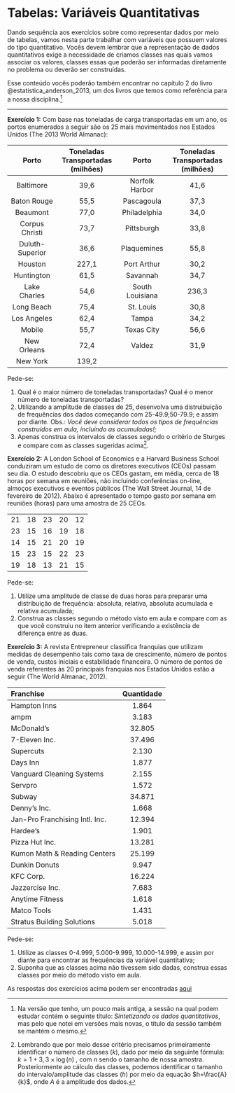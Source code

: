 # Tabelas: Variáveis Quantitativas

Dando sequência aos exercícios sobre como representar dados por meio de tabelas, vamos nesta parte trabalhar com variáveis que possuem valores do tipo quantitativo. Vocês devem lembrar que a representação de dados quantitativos exige a necessidade de criamos classes nas quais vamos associar os valores, classes essas que poderão ser informadas diretamente no problema ou deverão ser construídas.

Esse conteúdo vocês poderão também encontrar no capítulo 2 do livro @estatistica_anderson_2013, um dos livros que temos como referência para a nossa disciplina.[^tabelas_frequencia_02-1]

[^tabelas_frequencia_02-1]: Na versão que tenho, um pouco mais antiga, a sessão na qual podem estudar contém o seguinte título: *Sintetizando os dados quantitativos*, mas pelo que notei em versões mais novas, o título da sessão também se mantém o mesmo.

------------------------------------------------------------------------

**Exercício 1:** Com base nas toneladas de carga transportadas em um ano, os portos enumerados a seguir são os 25 mais movimentados nos Estados Unidos (The 2013 World Almanac):

|    **Porto**    | **Toneladas Transportadas (milhões)** |    **Porto**    | **Toneladas Transportadas (milhões)** |
|:---------------:|:------------------:|:---------------:|:------------------:|
|    Baltimore    |                 39,6                  | Norfolk Harbor  |                 41,6                  |
|   Baton Rouge   |                 55,5                  |   Pascagoula    |                 37,3                  |
|    Beaumont     |                 77,0                  |  Philadelphia   |                 34,0                  |
| Corpus Christi  |                 73,7                  |   Pittsburgh    |                 33,8                  |
| Duluth-Superior |                 36,6                  |   Plaquemines   |                 55,8                  |
|     Houston     |                 227,1                 |   Port Arthur   |                 30,2                  |
|   Huntington    |                 61,5                  |    Savannah     |                 34,7                  |
|  Lake Charles   |                 54,6                  | South Louisiana |                 236,3                 |
|   Long Beach    |                 75,4                  |    St. Louis    |                 30,8                  |
|   Los Angeles   |                 62,4                  |      Tampa      |                 34,2                  |
|     Mobile      |                 55,7                  |   Texas City    |                 56,6                  |
|   New Orleans   |                 72,4                  |     Valdez      |                 31,9                  |
|    New York     |                 139,2                 |                 |                                       |

Pede-se:

1.  Qual é o maior número de toneladas transportadas? Qual é o menor número de toneladas transportadas?
2.  Utilizando a amplitude de classes de 25, desenvolva uma distruibuição de frequências dos dados começando com 25-49.9;50-79.9; e assim por diante. Obs.: *Você deve considerar todos os tipos de frequências construídos em aula, incluindo as acumuladas!;*
3.  Apenas construa os intervalos de classes segundo o critério de Sturges e compare com as classes sugeridas acima[^tabelas_frequencia_02-2].

[^tabelas_frequencia_02-2]: Lembrando que por meio desse critério precisamos primeiramente identificar o número de classes $(k)$, dado por meio da seguinte fórmula: $k = 1 + 3,3\times\log(n)$ , com $n$ sendo o tamanho de nossa amostra. Posteriormente ao cálculo das classes, podemos identificar o tamanho do intervalo/amplitude das classes $(h)$ por meio da equação $h=\frac{A}{k}$, onde $A$ é a amplitude dos dados.

**Exercício 2:** A London School of Economics e a Harvard Business School conduziram um estudo de como os diretores executivos (CEOs) passam seu dia. O estudo descobriu que os CEOs gastam, em média, cerca de 18 horas por semana em reuniões, não incluindo conferências on-line, almoços executivos e eventos públicos (The Wall Street Journal, 14 de fevereiro de 2012). Abaixo é apresentado o tempo gasto por semana em reuniões (horas) para uma amostra de 25 CEOs.

|     |     |     |     |     |
|:---:|:---:|:---:|:---:|:---:|
| 21  | 18  | 23  | 20  | 12  |
| 23  | 15  | 16  | 19  | 18  |
| 14  | 15  | 21  | 20  | 19  |
| 15  | 23  | 15  | 22  | 23  |
| 19  | 18  | 13  | 21  | 15  |

Pede-se:

1.  Utilize uma amplitude de classe de duas horas para preparar uma distribuição de frequência: absoluta, relativa, absoluta acumulada e relativa acumulada;
2.  Construa as classes segundo o método visto em aula e compare com as que você construiu no item anterior verificando a existência de diferença entre as duas.

**Exercício 3:** A revista Entrepreneur classifica franquias que utilizam medidas de desempenho tais como taxa de crescimento, número de pontos de venda, custos iniciais e estabilidade financeira. O número de pontos de venda referentes às 20 principais franquias nos Estados Unidos estão a seguir (The World Almanac, 2012).

| Franchise                      | Quantidade |
|:-------------------------------|:----------:|
| Hampton Inns                   |   1.864    |
| ampm                           |   3.183    |
| McDonald's                     |   32.805   |
| 7-Eleven Inc.                  |   37.496   |
| Supercuts                      |   2.130    |
| Days Inn                       |   1.877    |
| Vanguard Cleaning Systems      |   2.155    |
| Servpro                        |   1.572    |
| Subway                         |   34.871   |
| Denny's Inc.                   |   1.668    |
| Jan-Pro Franchising Intl. Inc. |   12.394   |
| Hardee's                       |   1.901    |
| Pizza Hut Inc.                 |   13.281   |
| Kumon Math & Reading Centers   |   25.199   |
| Dunkin Donuts                  |   9.947    |
| KFC Corp.                      |   16.224   |
| Jazzercise Inc.                |   7.683    |
| Anytime Fitness                |   1.618    |
| Matco Tools                    |   1.431    |
| Stratus Building Solutions     |   5.018    |

Pede-se:

1.  Utilize as classes 0-4.999, 5.000-9.999, 10.000-14.999, e assim por diante para encontrar as frequências da variável quantitativa;
2.  Suponha que as classes acima não tivessem sido dadas, construa essas classes por meio do método visto em aula.


As respostas dos exercícios acima podem ser encontradas [aqui](/respostas/respostas_quantitativas.qmd)
